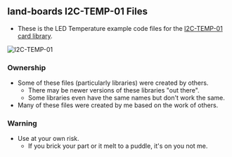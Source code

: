 == land-boards I2C-TEMP-01 Files ==

* These is the LED Temperature example code files for the [http://land-boards.com/blwiki/index.php?title=I2C-TEMP I2C-TEMP-01 card library].

<img src="http://land-boards.com/blwiki/images/6/6b/I2C-TEMP-01-640PX.jpg" alt="I2C-TEMP-01" title="I2C-TEMP-01" />

=== Ownership ===

* Some of these files (particularly libraries) were created by others.
** There may be newer versions of these libraries "out there".
** Some libraries even have the same names but don't work the same.
* Many of these files were created by me based on the work of others.

=== Warning ===

* Use at your own risk.
** If you brick your part or it melt to a puddle, it's on you not me.
